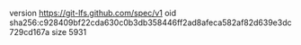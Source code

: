 version https://git-lfs.github.com/spec/v1
oid sha256:c928409bf22cda630c0b3db358446ff2ad8afeca582af82d639e3dc729cd167a
size 5931
